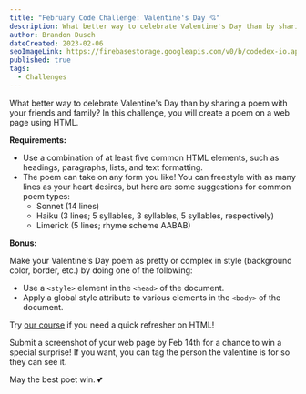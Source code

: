 ```yaml
---
title: "February Code Challenge: Valentine's Day 💘"
description: What better way to celebrate Valentine's Day than by sharing a poem with your friends and family? In this challenge, you will create a poem on a web page using HTML...
author: Brandon Dusch
dateCreated: 2023-02-06
seoImageLink: https://firebasestorage.googleapis.com/v0/b/codedex-io.appspot.com/o/blogs%2Fmonthly-challenge-valentines-day%2Fbanner.png?alt=media&token=8f32b73f-6695-4787-bc51-28179b817552
published: true
tags:
  - Challenges
---
```


What better way to celebrate Valentine's Day than by sharing a poem with your friends and family? In this challenge, you will create a poem on a web page using HTML.

**Requirements:**

- Use a combination of at least five common HTML elements, such as headings, paragraphs, lists, and text formatting.
- The poem can take on any form you like! You can freestyle with as many lines as your heart desires, but here are some suggestions for common poem types:
  - Sonnet (14 lines)
  - Haiku (3 lines; 5 syllables, 3 syllables, 5 syllables, respectively)
  - Limerick (5 lines; rhyme scheme AABAB)

**Bonus:** 

Make your Valentine's Day poem as pretty or complex in style (background color, border, etc.) by doing one of the following:

- Use a `<style>` element in the `<head>` of the document.
- Apply a global style attribute to various elements in the `<body>` of the document.

Try [our course](https://www.codedex.io/html) if you need a quick refresher on HTML!

Submit a screenshot of your web page by Feb 14th for a chance to win a special surprise! If you want, you can tag the person the valentine is for so they can see it.

May the best poet win. 💕 
